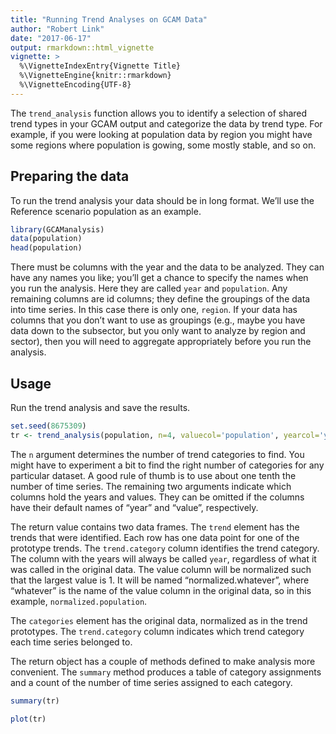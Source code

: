 ```yaml
---
title: "Running Trend Analyses on GCAM Data"
author: "Robert Link"
date: "2017-06-17"
output: rmarkdown::html_vignette
vignette: >
  %\VignetteIndexEntry{Vignette Title}
  %\VignetteEngine{knitr::rmarkdown}
  %\VignetteEncoding{UTF-8}
---
```


The `trend_analysis` function allows you to identify a selection of shared trend
types in your GCAM output and categorize the data by trend type.  For example,
if you were looking at population data by region you might have some regions
where population is gowing, some mostly stable, and so on.  

## Preparing the data

To run the trend analysis your data should be in long format.  We'll use the
Reference scenario population as an example.
```r
library(GCAManalysis)
data(population)
head(population)
```
There must be columns with the year and the data to be analyzed.  They can have
any names you like; you'll get a chance to specify the names when you run the
analysis.  Here they are called `year` and `population`.  Any remaining columns
are id columns; they define the groupings of the data into time series.  In this
case there is only one, `region`.  If your data has columns that you don't want
to use as groupings (e.g., maybe you have data down to the subsector, but you
only want to analyze by region and sector), then you will need to aggregate
appropriately before you run the analysis.

## Usage

Run the trend analysis and save the results.
```r
set.seed(8675309)
tr <- trend_analysis(population, n=4, valuecol='population', yearcol='year')
```
The `n` argument determines the number of trend categories to find.  You might
have to experiment a bit to find the right number of categories for any
particular dataset.  A good rule of thumb is to use about one tenth the number
of time series.  The remaining two arguments indicate which columns hold the
years and values.  They can be omitted if the columns have their default names
of "year" and "value", respectively.

The return value contains two data frames.  The `trend` element has the trends
that were identified.  Each row has one data point for one of the prototype
trends.  The `trend.category` column identifies the trend category.  The column
with the years will always be called `year`, regardless of what it was called in
the original data.  The value column will be normalized such that the largest
value is 1.  It will be named "normalized.whatever", where "whatever" is the
name of the value column in the original data, so in this example,
`normalized.population`.  

The `categories` element has the original data, normalized as in the trend
prototypes.  The `trend.category` column indicates which trend category each
time series belonged to.

The return object has a couple of methods defined to make analysis more
convenient.  The `summary` method produces a table of category assignments and a
count of the number of time series assigned to each category.

```r
summary(tr)
```

```r
plot(tr)
```
